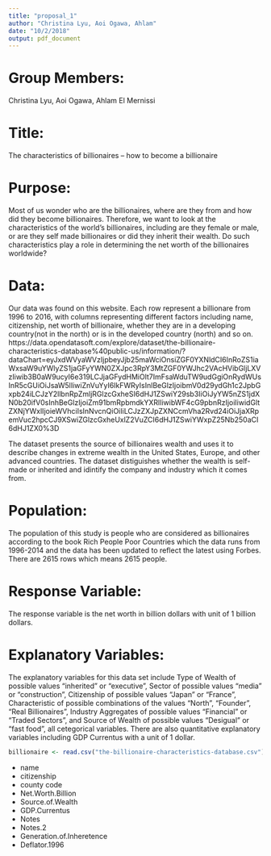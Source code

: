 ```yaml
---
title: "proposal_1"
author: "Christina Lyu, Aoi Ogawa, Ahlam"
date: "10/2/2018"
output: pdf_document
---
```

# Group Members: 

Christina Lyu, Aoi Ogawa, Ahlam El Mernissi

# Title: 

The characteristics of billionaires -- how to become a billionaire

# Purpose:

Most of us wonder who are the billionaires, where are they from and how did they become billionaires. Therefore, we want to look at the characteristics of the world's billionaires, including are they female or male, or are they self made billionaires or did they inherit their wealth. Do such characteristics play a role in determining the net worth of the billionaires worldwide?

# Data:

Our data was found on this website. Each row represent a billionare from 1996 to 2016, with columns representing different factors including name, citizenship, net worth of billionaire, whether they are in a developing country(not in the north) or is in the developed country (north) and so on.  https://data.opendatasoft.com/explore/dataset/the-billionaire-characteristics-database%40public-us/information/?dataChart=eyJxdWVyaWVzIjpbeyJjb25maWciOnsiZGF0YXNldCI6InRoZS1iaWxsaW9uYWlyZS1jaGFyYWN0ZXJpc3RpY3MtZGF0YWJhc2VAcHVibGljLXVzIiwib3B0aW9ucyI6e319LCJjaGFydHMiOlt7ImFsaWduTW9udGgiOnRydWUsInR5cGUiOiJsaW5lIiwiZnVuYyI6IkFWRyIsInlBeGlzIjoibmV0d29ydGh1c2JpbGxpb24iLCJzY2llbnRpZmljRGlzcGxheSI6dHJ1ZSwiY29sb3IiOiJyYW5nZS1jdXN0b20ifV0sInhBeGlzIjoiZm91bmRpbmdkYXRlIiwibWF4cG9pbnRzIjoiIiwidGltZXNjYWxlIjoieWVhciIsInNvcnQiOiIiLCJzZXJpZXNCcmVha2Rvd24iOiJjaXRpemVuc2hpcCJ9XSwiZGlzcGxheUxlZ2VuZCI6dHJ1ZSwiYWxpZ25Nb250aCI6dHJ1ZX0%3D

The dataset presents the source of billionaires wealth and uses it to describe changes in extreme wealth in the United States, Europe, and other advanced countries. The dataset distiguishes whether the wealth is self-made or inherited and idintify the company and industry which it comes from. 

# Population:

The population of this study is people who are considered as billionaires according to the book Rich People Poor Countries which the data runs from 1996-2014 and the data has been updated to reflect the latest using Forbes. There are 2615 rows which means 2615 people. 


# Response Variable:

The response variable is the net worth in billion dollars with unit of 1 billion dollars. 

# Explanatory Variables:

The explanatory variables for this data set include Type of Wealth of possible values "inherited" or "executive", Sector of possible values "media" or "construction", Citizenship of possible values "Japan" or "France", Characteristic of possible combinations of the values "North", "Founder", "Real Billionaires", Industry Aggregates of possible values "Financial" or "Traded Sectors", and Source of Wealth of possible values "Desigual" or "fast food", all cetegorical variables. There are also quantitative explanatory variables including GDP Currentus with a unit of 1 dollar. 


```r
billionaire <- read.csv("the-billionaire-characteristics-database.csv")

```

- name 
- citizenship
- county code
- Net.Worth.Billion
- Source.of.Wealth 
- GDP.Currentus
- Notes
- Notes.2
- Generation.of.Inheretence
- Deflator.1996

